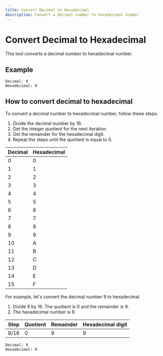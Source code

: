 ```yaml
---
title: Convert Decimal to Hexadecimal
description: Convert a decimal number to hexadecimal number
---
```


# Convert Decimal to Hexadecimal

This tool converts a decimal number to hexadecimal number.

## Example

```text
Decimal: 9
Hexadecimal: 9
```

## How to convert decimal to hexadecimal

To convert a decimal number to hexadecimal number, follow these steps:

1. Divide the decimal number by 16.
2. Get the integer quotient for the next iteration.
3. Get the remainder for the hexadecimal digit.
4. Repeat the steps until the quotient is equal to 0.

| Decimal | Hexadecimal |
| ------- | ----------- |
| 0       | 0           |
| 1       | 1           |
| 2       | 2           |
| 3       | 3           |
| 4       | 4           |
| 5       | 5           |
| 6       | 6           |
| 7       | 7           |
| 8       | 8           |
| 9       | 9           |
| 10      | A           |
| 11      | B           |
| 12      | C           |
| 13      | D           |
| 14      | E           |
| 15      | F           |

For example, let's convert the decimal number 9 to hexadecimal.

1. Divide 9 by 16. The quotient is 0 and the remainder is 9.
2. The hexadecimal number is 9.

| Step | Quotient | Remainder | Hexadecimal digit |
| ---- | -------- | --------- | ----------------- |
| 9/16 | 0        | 9         | 9                 |

```text
Decimal: 9
Hexadecimal: 9
```
